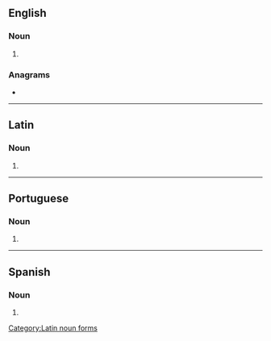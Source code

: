==English==

===Noun===
{{head|en|noun plural form}}

# {{plural of|taberna|lang=en}}

===Anagrams===
* {{anagrams|en|Braatens|ant bears|ant-bears|antbears|ratsbane}}

----

==Latin==

===Noun===
{{head|la|noun form|g=f}}

# {{inflection of|taberna||acc|p|lang=la}}

[[Category:Latin noun forms]]

----

==Portuguese==

===Noun===
{{head|pt|noun plural form}}

# {{plural of|taberna|lang=pt}}

----

==Spanish==

===Noun===
{{head|es|noun form}}

# {{plural of|taberna|lang=es}}